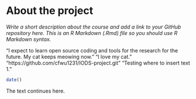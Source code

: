 
# About the project

*Write a short description about the course and add a link to your GitHub repository here. This is an R Markdown (.Rmd) file so you should use R Markdown syntax.*

"I expect to learn open source coding and tools for the research for the future.
My cat keeps meowing now."
"I love my cat."
"https://github.com/cfwu1231/IODS-project.git"
"Testing where to insert text 1."

```r

date()

```
The text continues here.


